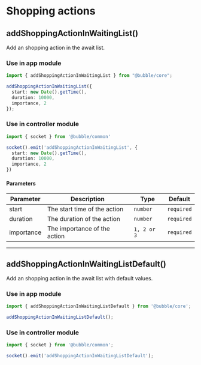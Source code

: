 # Shopping actions

## addShoppingActionInWaitingList()

Add an shopping action in the await list.

### Use in app module

```typescript
import { addShoppingActionInWaitingList } from "@bubble/core";

addShoppingActionInWaitingList({
  start: new Date().getTime(),
  duration: 10000,
  importance, 2
});

```

### Use in controller module

```typescript
import { socket } from '@bubble/common'

socket().emit('addShoppingActionInWaitingList', {
  start: new Date().getTime(),
  duration: 10000,
  importance, 2
})
```

#### Parameters

| Parameter  | Description                  | Type        | Default    |
| ---------- | ---------------------------- | ----------- | ---------- |
| start      | The start time of the action | `number`    | `required` |
| duration   | The duration of the action   | `number`    | `required` |
| importance | The importance of the action | `1, 2 or 3` | `required` |

---

## addShoppingActionInWaitingListDefault()

Add an shopping action in the await list with default values.

### Use in app module

```typescript
import { addShoppingActionInWaitingListDefault } from '@bubble/core';

addShoppingActionInWaitingListDefault();
```

### Use in controller module

```typescript
import { socket } from '@bubble/common';

socket().emit('addShoppingActionInWaitingListDefault');
```
